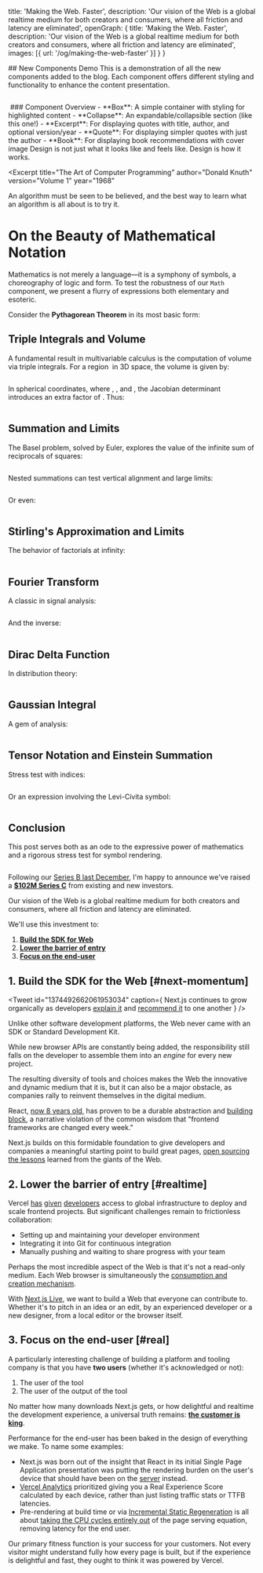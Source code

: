   title: 'Making the Web. Faster',
  description: 'Our vision of the Web is a global realtime medium for both creators and consumers, where all friction and latency are eliminated',
  openGraph: {
    title: 'Making the Web. Faster',
    description: 'Our vision of the Web is a global realtime medium for both creators and consumers, where all friction and latency are eliminated',
    images: [{ url: '/og/making-the-web-faster' }]
  }
}

<Box>
  ## New Components Demo
  This is a demonstration of all the new components added to the blog.
  Each component offers different styling and functionality to enhance the content presentation.
</Box>

<Math type="inline">a^2 + b^2 = c^2</Math>

<Math type="block" tex="\int_0^\infty e^{-x^2}\,dx = \tfrac{\sqrt{\pi}}{2}" />

<Collapse title="Click to learn more about our new components">
  ### Component Overview
  - **Box**: A simple container with styling for highlighted content
  - **Collapse**: An expandable/collapsible section (like this one!)
  - **Excerpt**: For displaying quotes with title, author, and optional version/year
  - **Quote**: For displaying simpler quotes with just the author
  - **Book**: For displaying book recommendations with cover image
</Collapse>

<Quote author="Steve Jobs">
  Design is not just what it looks like and feels like. Design is how it works.
</Quote>

<Excerpt 
  title="The Art of Computer Programming" 
  author="Donald Knuth" 
  version="Volume 1" 
  year="1968"
>
  An algorithm must be seen to be believed, and the best way to learn what an algorithm is all about is to try it.
</Excerpt>

<Book
  cover="https://i.postimg.cc/ncWxzzZn/pride-and-prejudice-penguin-classics.jpg"
  name="Pride and Prejudice"
  author="Jane Austen"
  link="https://www.amazon.com/Pride-Prejudice-Jane-Austen/dp/0141439513"
/>



# On the Beauty of Mathematical Notation

Mathematics is not merely a language—it is a symphony of symbols, a choreography of logic and form. To test the robustness of our `Math` component, we present a flurry of expressions both elementary and esoteric.

Consider the **Pythagorean Theorem** in its most basic form:  
<Math type="inline">a^2 + b^2 = c^2</Math>

## Triple Integrals and Volume

A fundamental result in multivariable calculus is the computation of volume via triple integrals. For a region <Math type="inline">E</Math> in 3D space, the volume is given by:

<Math type="block" tex="\iiint_E f(x, y, z) \, dx\, dy\, dz" />

In spherical coordinates, where <Math type="inline">x = \rho\sin\phi\cos\theta</Math>, <Math type="inline">y = \rho\sin\phi\sin\theta</Math>, and <Math type="inline">z = \rho\cos\phi</Math>, the Jacobian determinant introduces an extra factor of <Math type="inline">\rho^2\sin\phi</Math>. Thus:

<Math type="block" tex="\iiint_E f(\rho, \phi, \theta) \rho^2 \sin\phi \, d\rho\, d\phi\, d\theta" />

## Summation and Limits

The Basel problem, solved by Euler, explores the value of the infinite sum of reciprocals of squares:

<Math type="block" tex="\sum_{n=1}^{\infty} \frac{1}{n^2} = \frac{\pi^2}{6}" />

Nested summations can test vertical alignment and large limits:

<Math type="block" tex="\sum_{i=1}^n \sum_{j=1}^m a_{ij}b_{ji} = \operatorname{tr}(AB)" />

Or even:

<Math type="block" tex="\sum_{k=1}^{\infty} \frac{(-1)^{k+1}}{k} = \ln(2)" />

## Stirling's Approximation and Limits

The behavior of factorials at infinity:

<Math type="block" tex="\lim_{n \to \infty} \frac{n!}{\sqrt{2\pi n} \left(\frac{n}{e}\right)^n} = 1" />

## Fourier Transform

A classic in signal analysis:

<Math type="block" tex="\hat{f}(\xi) = \int_{-\infty}^{\infty} f(x) e^{-2\pi i x \xi} \, dx" />

And the inverse:

<Math type="block" tex="f(x) = \int_{-\infty}^{\infty} \hat{f}(\xi) e^{2\pi i x \xi} \, d\xi" />

## Dirac Delta Function

In distribution theory:

<Math type="block" tex="\int_{-\infty}^\infty f(x)\delta(x-a)\,dx = f(a)" />

## Gaussian Integral

A gem of analysis:

<Math type="block" tex="\int_0^\infty e^{-x^2}\,dx = \tfrac{\sqrt{\pi}}{2}" />

## Tensor Notation and Einstein Summation

Stress test with indices:

<Math type="block" tex="T^{\mu\nu} = g^{\mu\alpha}g^{\nu\beta}T_{\alpha\beta}" />

Or an expression involving the Levi-Civita symbol:

<Math type="block" tex="\varepsilon_{ijk}\varepsilon^{lmn} = \det
\begin{bmatrix}
\delta_i^l & \delta_i^m & \delta_i^n \\
\delta_j^l & \delta_j^m & \delta_j^n \\
\delta_k^l & \delta_k^m & \delta_k^n \\
\end{bmatrix}" />

## Conclusion

This post serves both as an ode to the expressive power of mathematics and a rigorous stress test for symbol rendering.

<Math type="inline">\blacksquare</Math>



















Following our [Series B last December](/2020/next-for-vercel), I'm happy to announce we've raised a [**$102M Series C**](https://techcrunch.com/2021/06/23/vercel-raises-102m-series-c-for-its-next-js-based-front-end-development-platform) from existing and new investors.

Our vision of the Web is a global realtime medium for both creators and consumers,
where all friction and latency are eliminated.

We'll use this investment to:
1. [**Build the SDK for Web**](#next-momentum)
2. [**Lower the barrier of entry**](#realtime)
3. [**Focus on the end-user**](#real)

## 1. Build the SDK for the Web [#next-momentum]

<Tweet 
  id="1374492662061953034"
  caption={<span>
    Next.js continues to grow organically as developers <a href="https://twitter.com/vincentchw/status/1392775589094838277">explain it</a> and <a href="https://twitter.com/vadim_kravcenko/status/1401937274972037122">recommend it</a> to one another
  </span>}
/>

Unlike other software development platforms, the Web never came with an SDK or Standard Development Kit.

While new browser APIs are constantly being added, the responsibility still falls on the developer to assemble them into an _engine_ for every new project.

The resulting diversity of tools and choices makes the Web the innovative and dynamic
medium that it is, but it can also be a major obstacle, as companies rally 
to reinvent themselves in the digital medium.

React, [now 8 years old](https://reactjs.org/blog/2013/06/05/why-react.html), has proven to be a durable abstraction and [building block](https://twitter.com/rauchg/status/1068183829737664512?lang=en), a narrative violation of the common wisdom that "frontend frameworks are changed every week."

Next.js builds on this formidable foundation to give developers and companies
a meaningful starting point to build great pages, [open sourcing the lessons](https://nextjs.org/blog/next-11#conformance) learned from the giants of the Web.

<Tweet id="1390309469561659396" />

## 2. Lower the barrier of entry [#realtime]

Vercel [has](https://twitter.com/bobfmuller/status/1404795808525004805) [given](https://twitter.com/erikras/status/1382420067485417477) [developers](https://twitter.com/otpfy/status/1380458535356669953) access to global infrastructure to
deploy and scale frontend projects. But significant challenges remain to
frictionless collaboration:

- Setting up and maintaining your developer environment
- Integrating it into Git for continuous integration
- Manually pushing and waiting to share progress with your team

<Tweet id="1404291533042372608" caption="We can all contribute to the web, faster" />

Perhaps the most incredible aspect of the Web is that it's not a read-only medium.
Each Web browser is simultaneously the [consumption and creation mechanism](https://twitter.com/sulco/status/1177559150563344384).

With [Next.js Live](https://nextjs.org/live), we want to build a Web that 
everyone can contribute to. Whether it's to pitch in an idea or an edit,
by an experienced developer or a new designer, from a local editor or the
browser itself.

<Tweet
  id="1404833080435634179"
/>

## 3. Focus on the end-user [#real]

<Tweet id="1350618115969789953" />

A particularly interesting challenge of building a platform and tooling 
company is that you have **two users** (whether it's acknowledged or not):

1. The user of the tool
2. The user of the output of the tool

No matter how many downloads Next.js gets, or how delightful and 
realtime the development experience, a universal truth remains: **[the customer is king](https://en.wikipedia.org/wiki/The_customer_is_always_right)**.

Performance for the end-user has been baked in the design of everything
we make. To name some examples:

- Next.js was born out of the insight that React in its initial Single Page Application presentation was putting the rendering burden on the user's device that should have been on the [server](https://reactjs.org/blog/2020/12/21/data-fetching-with-react-server-components.html) instead. 
- [Vercel Analytics](https://vercel.com/analytics) prioritized giving you a Real Experience Score calculated by each device, rather than just listing traffic stats or TTFB latencies.
- Pre-rendering at build time or via [Incremental Static Regeneration](https://www.smashingmagazine.com/2021/04/incremental-static-regeneration-nextjs/) is all about [taking the CPU cycles entirely out](/2020/static-hoisting#hoist-to-the-edge) of the page serving equation, removing latency for the end user.

Our primary fitness function is your success for your customers. Not
every visitor might understand fully how every page is built, but if the
experience is delightful and fast, they ought to think it was powered by Vercel.

<Citation id="making-the-web-faster" />

<Bibliography dir="app/(post)/2021/making-the-web-faster" />
